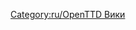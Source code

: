 
{{en/Bilingual box| Ru
| Список статей имеющих отношение к переводу.
| A listing of articles related to the translation.}}

[[Category:ru/OpenTTD Вики]]
